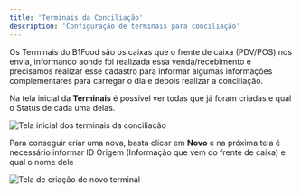 ```yaml
---
title: 'Terminais da Conciliação'
description: 'Configuração de terminais para conciliação'
---
```


Os Terminais do B1Food são os caixas que o frente de caixa (PDV/POS) nos envia, informando aonde foi realizada essa venda/recebimento e 
precisamos realizar esse cadastro para informar algumas informações complementares para carregar o dia e depois realizar a conciliação.

Na tela inicial da **Terminais** é possível ver todas que já foram criadas e qual o Status de cada uma delas.

<Frame>
<img src="/images/terminais_01.png" alt="Tela inicial dos terminais da conciliação" />
</Frame>

Para conseguir criar uma nova, basta clicar em **Novo** e na próxima tela é necessário informar ID Origem (Informação que vem do frente de caixa) 
e qual o nome dele

<Frame>
<img src="/images/terminais_02.png" alt="Tela de criação de novo terminal" />
</Frame>
